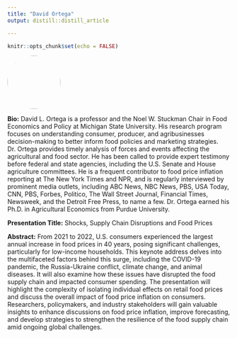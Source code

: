 ```yaml
---
title: "David Ortega"
output: distill::distill_article

---
```


```r
knitr::opts_chunk$set(echo = FALSE)
```


:::float-left

<img src="images/David_Ortega.png" style="width: 120px; height: 120px; object-fit: cover; border-radius: 50%;">

**Bio:** David L. Ortega is a professor and the Noel W. Stuckman Chair in Food Economics and Policy at Michigan State University. His research program focuses on understanding consumer, producer, and agribusinesses decision-making to better inform food policies and marketing strategies. Dr. Ortega provides timely analysis of forces and events affecting the agricultural and food sector. He has been called to provide expert testimony before federal and state agencies, including the U.S. Senate and House agriculture committees. He is a frequent contributor to food price inflation reporting at The New York Times and NPR, and is regularly interviewed by prominent media outlets, including ABC News, NBC News, PBS, USA Today, CNN, PBS, Forbes, Politico, The Wall Street Journal, Financial Times, Newsweek, and the Detroit Free Press, to name a few. Dr. Ortega earned his Ph.D. in Agricultural Economics from Purdue University.

**Presentation Title:** Shocks, Supply Chain Disruptions and Food Prices

**Abstract:** From 2021 to 2022, U.S. consumers experienced the largest annual increase in food prices in 40 years, posing significant challenges, particularly for low-income households. This keynote address delves into the multifaceted factors behind this surge, including the COVID-19 pandemic, the Russia-Ukraine conflict, climate change, and animal diseases. It will also examine how these issues have disrupted the food supply chain and impacted consumer spending. The presentation will highlight the complexity of isolating individual effects on retail food prices and discuss the overall impact of food price inflation on consumers. Researchers, policymakers, and industry stakeholders will gain valuable insights to enhance discussions on food price inflation, improve forecasting, and develop strategies to strengthen the resilience of the food supply chain amid ongoing global challenges.


:::









